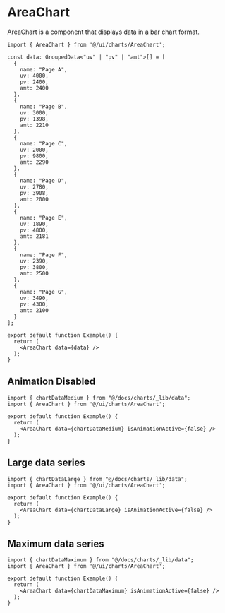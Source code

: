 # AreaChart

AreaChart is a component that displays data in a bar chart format.

```tsx preview
import { AreaChart } from '@/ui/charts/AreaChart';

const data: GroupedData<"uv" | "pv" | "amt">[] = [
  {
    name: "Page A",
    uv: 4000,
    pv: 2400,
    amt: 2400
  },
  {
    name: "Page B",
    uv: 3000,
    pv: 1398,
    amt: 2210
  },
  {
    name: "Page C",
    uv: 2000,
    pv: 9800,
    amt: 2290
  },
  {
    name: "Page D",
    uv: 2780,
    pv: 3908,
    amt: 2000
  },
  {
    name: "Page E",
    uv: 1890,
    pv: 4800,
    amt: 2181
  },
  {
    name: "Page F",
    uv: 2390,
    pv: 3800,
    amt: 2500
  },
  {
    name: "Page G",
    uv: 3490,
    pv: 4300,
    amt: 2100
  }
];

export default function Example() {
  return (
    <AreaChart data={data} />
  );
}
```

## Animation Disabled

```tsx preview
import { chartDataMedium } from "@/docs/charts/_lib/data";
import { AreaChart } from '@/ui/charts/AreaChart';

export default function Example() {
  return (
    <AreaChart data={chartDataMedium} isAnimationActive={false} />
  );
}
```

## Large data series

```tsx preview
import { chartDataLarge } from "@/docs/charts/_lib/data";
import { AreaChart } from '@/ui/charts/AreaChart';

export default function Example() {
  return (
    <AreaChart data={chartDataLarge} isAnimationActive={false} />
  );
}
```

## Maximum data series

```tsx preview
import { chartDataMaximum } from "@/docs/charts/_lib/data";
import { AreaChart } from '@/ui/charts/AreaChart';

export default function Example() {
  return (
    <AreaChart data={chartDataMaximum} isAnimationActive={false} />
  );
}
```